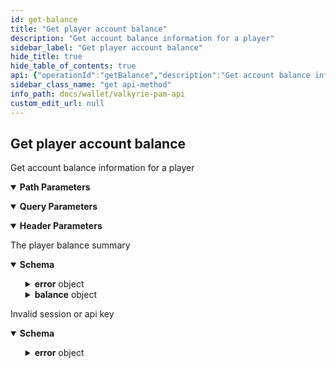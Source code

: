 ```yaml
---
id: get-balance
title: "Get player account balance"
description: "Get account balance information for a player"
sidebar_label: "Get player account balance"
hide_title: true
hide_table_of_contents: true
api: {"operationId":"getBalance","description":"Get account balance information for a player","tags":["account"],"parameters":[{"in":"path","required":true,"name":"playerId","description":"id of player","example":"73619e57b3bc4b4e9014132be3bd12a9","schema":{"type":"string"}},{"in":"query","name":"provider","required":true,"description":"Name of the game provider associated with the session","example":"Evolution","schema":{"type":"string"}},{"name":"X-Player-Token","description":"Player game session identifier","in":"header","required":true,"schema":{"name":"sessionToken","description":"Player game session identifier","type":"string","example":"7ca10daf12f2cac9fecf559b11f0f0c8bd21ae43","minLength":32,"maxLength":40}},{"name":"X-Correlation-ID","description":"Header for correlating requests between the services for debugging purposes and request tracing. The value will originate from the game providers that support request identification. Otherwise Valkyrie will generate a value.\n","in":"header","required":true,"schema":{"type":"string"}}],"responses":{"200":{"description":"The player balance summary","content":{"application/json":{"schema":{"allOf":[{"type":"object","properties":{"status":{"type":"string","enum":["OK","ERROR"]},"error":{"description":"Error details describing why PAM rejected the request","type":"object","required":["code","message"],"properties":{"code":{"type":"string","description":"- `PAM_ERR_UNDEFINED` - When you need a generic error.\n- `PAM_ERR_ACC_NOT_FOUND` - When account of `playerId` is not found.\n- `PAM_ERR_GAME_NOT_FOUND` - When specified `providerGameId` is not found.\n- `PAM_ERR_ROUND_NOT_FOUND` - In getGameRound, when there is no game round with id `providerGameRoundId`.\n- `PAM_ERR_TRANS_NOT_FOUND` - In DEPOSIT transaction if the game round with id `providerRoundId` is not found.\n- `PAM_ERR_CASH_OVERDRAFT` - When user does not have enough funds on their account for a withdraw transactions.\n- `PAM_ERR_BONUS_OVERDRAFT` - When user does not have enough funds on their bonus account for a withdraw transaction.\n- `PAM_ERR_SESSION_NOT_FOUND` - When no session is found for provided `X-Player-Token`.\n- `PAM_ERR_SESSION_EXPIRED` - When session related to `X-Player-Token` has expired.\n- `PAM_ERR_MISSING_PROVIDER` - When specified query parameter `provider` is not found.\n- `PAM_ERR_TRANS_CURRENCY` - When specified `Currency` does not match that of the session.\n- `PAM_ERR_NEGATIVE_STAKE` - When transaction amount is negative.\n- `PAM_ERR_CANCEL_NOT_FOUND` - When the transaction trying to cancel doesn't exist.\n- `PAM_ERR_TRANS_ALREADY_CANCELLED` - When trying to cancel an already cancelled transaction, or when a Deposit is made toward a cancelled withdraw.\n- `PAM_ERR_CANCEL_NON_WITHDRAW` - When trying to cancel a transaction that is not a Withdraw transaction.\n- `PAM_ERR_BET_NOT_ALLOWED` - When a bet cannot be done, eg when the user is blocked.\n- `PAM_ERR_PLAYER_NOT_FOUND` - When `playerId` is not found.\n- `PAM_ERR_API_TOKEN` - When `Authorization` header api token does not match the PAM api token.\n- `PAM_ERR_TRANS_ALREADY_SETTLED` - When trying to cancel an already Deposited bet or when trying to Deposit on an already finished gameRound, finished bet.\n- `PAM_ERR_DUPLICATE_TRANS` - When a Deposit is made with an already existing `providerTransactionId` but with different `playerId`/`providerGameId`/`providerRoundId`.\n- `PAM_ERR_PROMO_OVERDRAFT` - When user does not have enough funds on their promo account for a withdraw transaction.\n- `PAM_ERR_TIMEOUT` - A timeout occurred\n","enum":["PAM_ERR_UNDEFINED","PAM_ERR_ACC_NOT_FOUND","PAM_ERR_GAME_NOT_FOUND","PAM_ERR_ROUND_NOT_FOUND","PAM_ERR_TRANS_NOT_FOUND","PAM_ERR_CASH_OVERDRAFT","PAM_ERR_BONUS_OVERDRAFT","PAM_ERR_SESSION_NOT_FOUND","PAM_ERR_SESSION_EXPIRED","PAM_ERR_MISSING_PROVIDER","PAM_ERR_TRANS_CURRENCY","PAM_ERR_NEGATIVE_STAKE","PAM_ERR_CANCEL_NOT_FOUND","PAM_ERR_TRANS_ALREADY_CANCELLED","PAM_ERR_CANCEL_NON_WITHDRAW","PAM_ERR_BET_NOT_ALLOWED","PAM_ERR_PLAYER_NOT_FOUND","PAM_ERR_API_TOKEN","PAM_ERR_TRANS_ALREADY_SETTLED","PAM_ERR_DUPLICATE_TRANS","PAM_ERR_PROMO_OVERDRAFT","PAM_ERR_TIMEOUT"]},"message":{"type":"string"}}}},"required":["status"]},{"type":"object","properties":{"balance":{"description":"player account balance","type":"object","properties":{"cashAmount":{"description":"Funds on the account.","type":"number","format":"double","example":1236.123456,"x-go-type":"Amt"},"bonusAmount":{"description":"Funds on the bonus account.","type":"number","format":"double","example":1236.123456,"x-go-type":"Amt"},"promoAmount":{"type":"number","description":"Amount in some currency, rounded to 6 decimal places","format":"double","example":1236.123456,"x-go-type":"Amt"}},"required":["cashAmount","bonusAmount","promoAmount"]}}}]}}}},"401":{"description":"Invalid session or api key","content":{"application/json":{"schema":{"type":"object","required":["status","error"],"properties":{"status":{"description":"Status is Error","type":"string","example":"Error"},"error":{"description":"Error details describing why PAM rejected the request","type":"object","required":["code","message"],"properties":{"message":{"type":"string"},"code":{"description":"Pam Error code \"PAM_ERR_SESSION_NOT_FOUND\" or \"PAM_ERR_UNDEFINED\"","type":"string","example":"PAM_ERR_SESSION_NOT_FOUND"}}}}}}}}},"method":"get","path":"/players/{playerId}/balance","servers":[{"url":"http://pam-url","description":"operator pam server"}],"security":[{"bearerAuth":[]}],"securitySchemes":{"bearerAuth":{"type":"http","description":"PAM API token, if any is required","scheme":"bearer"}},"info":{"title":"Valkyrie PAM API","description":"Specification describing required endpoints implemented in an operator\nPlayer Account Management(PAM) system, in order to integrate with\nthe Valkyrie aggregator.\n\nResponse format will consist of a common wrapper containing status\ncode and either requested data or error details according to specs\nbelow. In general HTTP error codes will only describe hard errors\nnot business logic.\n```json\n{\n  \"status\": \"OK\",\n  \"entity\": {...}\n}\n```\nor in case of error:\n```json\n{\n  \"status\": \"ERROR\",\n  \"error\": {\n    \"code\": 1\n    \"msg\": \"provider not recognized\"\n  }\n}\n```\n","version":"0.5.0"},"postman":{"name":"Get player account balance","description":{"content":"Get account balance information for a player","type":"text/plain"},"url":{"path":["players",":playerId","balance"],"host":["{{baseUrl}}"],"query":[{"disabled":false,"description":{"content":"(Required) Name of the game provider associated with the session","type":"text/plain"},"key":"provider","value":""}],"variable":[{"disabled":false,"description":{"content":"(Required) id of player","type":"text/plain"},"type":"any","value":"","key":"playerId"}]},"header":[{"disabled":false,"description":{"content":"(Required) Player game session identifier","type":"text/plain"},"key":"X-Player-Token","value":""},{"disabled":false,"description":{"content":"(Required) Header for correlating requests between the services for debugging purposes and request tracing. The value will originate from the game providers that support request identification. Otherwise Valkyrie will generate a value.\n","type":"text/plain"},"key":"X-Correlation-ID","value":""},{"key":"Accept","value":"application/json"}],"method":"GET"}}
sidebar_class_name: "get api-method"
info_path: docs/wallet/valkyrie-pam-api
custom_edit_url: null
---
```



## Get player account balance



Get account balance information for a player

<details style={{"marginBottom":"1rem"}} data-collapsed={false} open={true}><summary style={{}}><strong>Path Parameters</strong></summary><div><ul><ParamsItem className={"paramsItem"} param={{"in":"path","required":true,"name":"playerId","description":"id of player","example":"73619e57b3bc4b4e9014132be3bd12a9","schema":{"type":"string"}}}></ParamsItem></ul></div></details><details style={{"marginBottom":"1rem"}} data-collapsed={false} open={true}><summary style={{}}><strong>Query Parameters</strong></summary><div><ul><ParamsItem className={"paramsItem"} param={{"in":"query","name":"provider","required":true,"description":"Name of the game provider associated with the session","example":"Evolution","schema":{"type":"string"}}}></ParamsItem></ul></div></details><details style={{"marginBottom":"1rem"}} data-collapsed={false} open={true}><summary style={{}}><strong>Header Parameters</strong></summary><div><ul><ParamsItem className={"paramsItem"} param={{"name":"X-Player-Token","description":"Player game session identifier","in":"header","required":true,"schema":{"name":"sessionToken","description":"Player game session identifier","type":"string","example":"7ca10daf12f2cac9fecf559b11f0f0c8bd21ae43","minLength":32,"maxLength":40}}}></ParamsItem><ParamsItem className={"paramsItem"} param={{"name":"X-Correlation-ID","description":"Header for correlating requests between the services for debugging purposes and request tracing. The value will originate from the game providers that support request identification. Otherwise Valkyrie will generate a value.\n","in":"header","required":true,"schema":{"type":"string"}}}></ParamsItem></ul></div></details><div><ApiTabs><TabItem label={"200"} value={"200"}><div>

The player balance summary

</div><div><MimeTabs schemaType={"response"}><TabItem label={"application/json"} value={"application/json"}><SchemaTabs><TabItem label={"Schema"} value={"Schema"}><details style={{}} data-collapsed={false} open={true}><summary style={{"textAlign":"left"}}><strong>Schema</strong></summary><div style={{"textAlign":"left","marginLeft":"1rem"}}></div><ul style={{"marginLeft":"1rem"}}><SchemaItem collapsible={false} name={"status"} required={false} deprecated={undefined} schemaDescription={undefined} schemaName={"string"} qualifierMessage={"**Possible values:** [`OK`, `ERROR`]"} defaultValue={undefined}></SchemaItem><SchemaItem collapsible={true} className={"schemaItem"}><details style={{}}><summary style={{}}><strong>error</strong><span style={{"opacity":"0.6"}}> object</span></summary><div style={{"marginLeft":"1rem"}}><div style={{"marginTop":".5rem","marginBottom":".5rem"}}>

Error details describing why PAM rejected the request

</div><SchemaItem collapsible={false} name={"code"} required={false} deprecated={undefined} schemaDescription={"- `PAM_ERR_UNDEFINED` - When you need a generic error.\n- `PAM_ERR_ACC_NOT_FOUND` - When account of `playerId` is not found.\n- `PAM_ERR_GAME_NOT_FOUND` - When specified `providerGameId` is not found.\n- `PAM_ERR_ROUND_NOT_FOUND` - In getGameRound, when there is no game round with id `providerGameRoundId`.\n- `PAM_ERR_TRANS_NOT_FOUND` - In DEPOSIT transaction if the game round with id `providerRoundId` is not found.\n- `PAM_ERR_CASH_OVERDRAFT` - When user does not have enough funds on their account for a withdraw transactions.\n- `PAM_ERR_BONUS_OVERDRAFT` - When user does not have enough funds on their bonus account for a withdraw transaction.\n- `PAM_ERR_SESSION_NOT_FOUND` - When no session is found for provided `X-Player-Token`.\n- `PAM_ERR_SESSION_EXPIRED` - When session related to `X-Player-Token` has expired.\n- `PAM_ERR_MISSING_PROVIDER` - When specified query parameter `provider` is not found.\n- `PAM_ERR_TRANS_CURRENCY` - When specified `Currency` does not match that of the session.\n- `PAM_ERR_NEGATIVE_STAKE` - When transaction amount is negative.\n- `PAM_ERR_CANCEL_NOT_FOUND` - When the transaction trying to cancel doesn't exist.\n- `PAM_ERR_TRANS_ALREADY_CANCELLED` - When trying to cancel an already cancelled transaction, or when a Deposit is made toward a cancelled withdraw.\n- `PAM_ERR_CANCEL_NON_WITHDRAW` - When trying to cancel a transaction that is not a Withdraw transaction.\n- `PAM_ERR_BET_NOT_ALLOWED` - When a bet cannot be done, eg when the user is blocked.\n- `PAM_ERR_PLAYER_NOT_FOUND` - When `playerId` is not found.\n- `PAM_ERR_API_TOKEN` - When `Authorization` header api token does not match the PAM api token.\n- `PAM_ERR_TRANS_ALREADY_SETTLED` - When trying to cancel an already Deposited bet or when trying to Deposit on an already finished gameRound, finished bet.\n- `PAM_ERR_DUPLICATE_TRANS` - When a Deposit is made with an already existing `providerTransactionId` but with different `playerId`/`providerGameId`/`providerRoundId`.\n- `PAM_ERR_PROMO_OVERDRAFT` - When user does not have enough funds on their promo account for a withdraw transaction.\n- `PAM_ERR_TIMEOUT` - A timeout occurred\n"} schemaName={"string"} qualifierMessage={"**Possible values:** [`PAM_ERR_UNDEFINED`, `PAM_ERR_ACC_NOT_FOUND`, `PAM_ERR_GAME_NOT_FOUND`, `PAM_ERR_ROUND_NOT_FOUND`, `PAM_ERR_TRANS_NOT_FOUND`, `PAM_ERR_CASH_OVERDRAFT`, `PAM_ERR_BONUS_OVERDRAFT`, `PAM_ERR_SESSION_NOT_FOUND`, `PAM_ERR_SESSION_EXPIRED`, `PAM_ERR_MISSING_PROVIDER`, `PAM_ERR_TRANS_CURRENCY`, `PAM_ERR_NEGATIVE_STAKE`, `PAM_ERR_CANCEL_NOT_FOUND`, `PAM_ERR_TRANS_ALREADY_CANCELLED`, `PAM_ERR_CANCEL_NON_WITHDRAW`, `PAM_ERR_BET_NOT_ALLOWED`, `PAM_ERR_PLAYER_NOT_FOUND`, `PAM_ERR_API_TOKEN`, `PAM_ERR_TRANS_ALREADY_SETTLED`, `PAM_ERR_DUPLICATE_TRANS`, `PAM_ERR_PROMO_OVERDRAFT`, `PAM_ERR_TIMEOUT`]"} defaultValue={undefined}></SchemaItem><SchemaItem collapsible={false} name={"message"} required={false} deprecated={undefined} schemaDescription={undefined} schemaName={"string"} qualifierMessage={undefined} defaultValue={undefined}></SchemaItem></div></details></SchemaItem><SchemaItem collapsible={true} className={"schemaItem"}><details style={{}}><summary style={{}}><strong>balance</strong><span style={{"opacity":"0.6"}}> object</span></summary><div style={{"marginLeft":"1rem"}}><div style={{"marginTop":".5rem","marginBottom":".5rem"}}>

player account balance

</div><SchemaItem collapsible={false} name={"cashAmount"} required={false} deprecated={undefined} schemaDescription={"Funds on the account."} schemaName={"double"} qualifierMessage={undefined} defaultValue={undefined}></SchemaItem><SchemaItem collapsible={false} name={"bonusAmount"} required={false} deprecated={undefined} schemaDescription={"Funds on the bonus account."} schemaName={"double"} qualifierMessage={undefined} defaultValue={undefined}></SchemaItem><SchemaItem collapsible={false} name={"promoAmount"} required={false} deprecated={undefined} schemaDescription={"Amount in some currency, rounded to 6 decimal places"} schemaName={"double"} qualifierMessage={undefined} defaultValue={undefined}></SchemaItem></div></details></SchemaItem></ul></details></TabItem><TabItem label={"Example (from schema)"} value={"Example (from schema)"}><ResponseSamples responseExample={"{\n  \"status\": \"OK\",\n  \"error\": {\n    \"code\": \"PAM_ERR_UNDEFINED\",\n    \"message\": \"string\"\n  },\n  \"balance\": {\n    \"cashAmount\": 1236.123456,\n    \"bonusAmount\": 1236.123456,\n    \"promoAmount\": 1236.123456\n  }\n}"} language={"json"}></ResponseSamples></TabItem></SchemaTabs></TabItem></MimeTabs></div></TabItem><TabItem label={"401"} value={"401"}><div>

Invalid session or api key

</div><div><MimeTabs schemaType={"response"}><TabItem label={"application/json"} value={"application/json"}><SchemaTabs><TabItem label={"Schema"} value={"Schema"}><details style={{}} data-collapsed={false} open={true}><summary style={{"textAlign":"left"}}><strong>Schema</strong></summary><div style={{"textAlign":"left","marginLeft":"1rem"}}></div><ul style={{"marginLeft":"1rem"}}><SchemaItem collapsible={false} name={"status"} required={false} deprecated={undefined} schemaDescription={"Status is Error"} schemaName={"string"} qualifierMessage={undefined} defaultValue={undefined}></SchemaItem><SchemaItem collapsible={true} className={"schemaItem"}><details style={{}}><summary style={{}}><strong>error</strong><span style={{"opacity":"0.6"}}> object</span></summary><div style={{"marginLeft":"1rem"}}><div style={{"marginTop":".5rem","marginBottom":".5rem"}}>

Error details describing why PAM rejected the request

</div><SchemaItem collapsible={false} name={"message"} required={false} deprecated={undefined} schemaDescription={undefined} schemaName={"string"} qualifierMessage={undefined} defaultValue={undefined}></SchemaItem><SchemaItem collapsible={false} name={"code"} required={false} deprecated={undefined} schemaDescription={"Pam Error code \"PAM_ERR_SESSION_NOT_FOUND\" or \"PAM_ERR_UNDEFINED\""} schemaName={"string"} qualifierMessage={undefined} defaultValue={undefined}></SchemaItem></div></details></SchemaItem></ul></details></TabItem><TabItem label={"Example (from schema)"} value={"Example (from schema)"}><ResponseSamples responseExample={"{\n  \"status\": \"Error\",\n  \"error\": {\n    \"message\": \"string\",\n    \"code\": \"PAM_ERR_SESSION_NOT_FOUND\"\n  }\n}"} language={"json"}></ResponseSamples></TabItem></SchemaTabs></TabItem></MimeTabs></div></TabItem></ApiTabs></div>
      